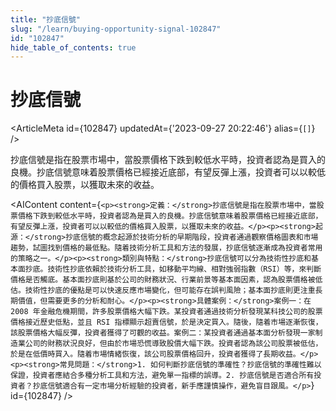 ```yaml
---
title: "抄底信號"
slug: "/learn/buying-opportunity-signal-102847"
id: "102847"
hide_table_of_contents: true
---
```



# 抄底信號

<ArticleMeta id={102847} updatedAt={'2023-09-27 20:22:46'} alias={`[]`} />
<div className='border-solid border-b border-t-0 my-4 border-[var(--ifm-color-gray-300)]' />

抄底信號是指在股票市場中，當股票價格下跌到較低水平時，投資者認為是買入的良機。抄底信號意味着股票價格已經接近底部，有望反彈上漲，投資者可以以較低的價格買入股票，以獲取未來的收益。

<AIContent content={`<p><strong>定義：</strong>抄底信號是指在股票市場中，當股票價格下跌到較低水平時，投資者認為是買入的良機。抄底信號意味着股票價格已經接近底部，有望反彈上漲，投資者可以以較低的價格買入股票，以獲取未來的收益。</p><p><strong>起源：</strong>抄底信號的概念起源於技術分析的早期階段，投資者通過觀察價格圖表和市場趨勢，試圖找到價格的最低點。隨着技術分析工具和方法的發展，抄底信號逐漸成為投資者常用的策略之一。</p><p><strong>類別與特點：</strong>抄底信號可以分為技術性抄底和基本面抄底。技術性抄底依賴於技術分析工具，如移動平均線、相對強弱指數（RSI）等，來判斷價格是否觸底。基本面抄底則基於公司的財務狀況、行業前景等基本面因素，認為股票價格被低估。技術性抄底的優點是可以快速反應市場變化，但可能存在誤判風險；基本面抄底則更注重長期價值，但需要更多的分析和耐心。</p><p><strong>具體案例：</strong>案例一：在 2008 年金融危機期間，許多股票價格大幅下跌。某投資者通過技術分析發現某科技公司的股票價格接近歷史低點，並且 RSI 指標顯示超賣信號，於是決定買入。隨後，隨着市場逐漸恢復，該股票價格大幅反彈，投資者獲得了可觀的收益。案例二：某投資者通過基本面分析發現一家制造業公司的財務狀況良好，但由於市場恐慌導致股價大幅下跌。投資者認為該公司股票被低估，於是在低價時買入。隨着市場情緒恢復，該公司股票價格回升，投資者獲得了長期收益。</p><p><strong>常見問題：</strong>1. 如何判斷抄底信號的準確性？抄底信號的準確性難以保證，投資者應結合多種分析工具和方法，避免單一指標的誤導。2. 抄底信號是否適合所有投資者？抄底信號適合有一定市場分析經驗的投資者，新手應謹慎操作，避免盲目跟風。</p>`} id={102847} />
